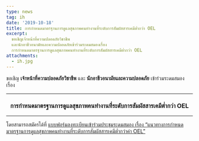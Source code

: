 ```yaml
---
type: news
tag: ih
date: '2019-10-18'
title: การกำหนดมาตรฐานการดูแลสุขภาพคนทำงานที่ระดับการสัมผัสสารเคมีต่ำกว่า OEL
excerpt: 
  ขอเชิญเจ้าหน้าที่ความปลอดภัยวิชาชีพ
  และนักอาชีวอนามัยและความปลอดภัยเข้าร่วมระดมสมองเรื่อง
  การกำหนดมาตรฐานการดูแลสุขภาพคนทำงานที่ระดับการสัมผัสสารเคมีต่ำกว่า OEL
attachments:
  - ih.jpg
---
```



ขอเชิญ **เจ้าหน้าที่ความปลอดภัยวิชาชีพ** และ **นักอาชีวอนามัยและความปลอดภัย** เข้าร่วมระดมสมอง เรื่อง

---

<center><h3> การกำหนดมาตรฐานการดูแลสุขภาพคนทำงานที่ระดับการสัมผัสสารเคมีต่ำกว่า OEL </h3></center>

---

โดยสามารถสมัครได้ที่ [แบบฟอร์มลงทะเบียนเข้าร่วมประชุมระดมสมอง เรื่อง “แนวทางการกำหนดมาตรฐานการดูแลสุขภาพคนทำงานที่ระดับการสัมผัสสารเคมีต่ำกว่าค่า OEL”](https://forms.gle/WifbqFZNbFSeLu567)